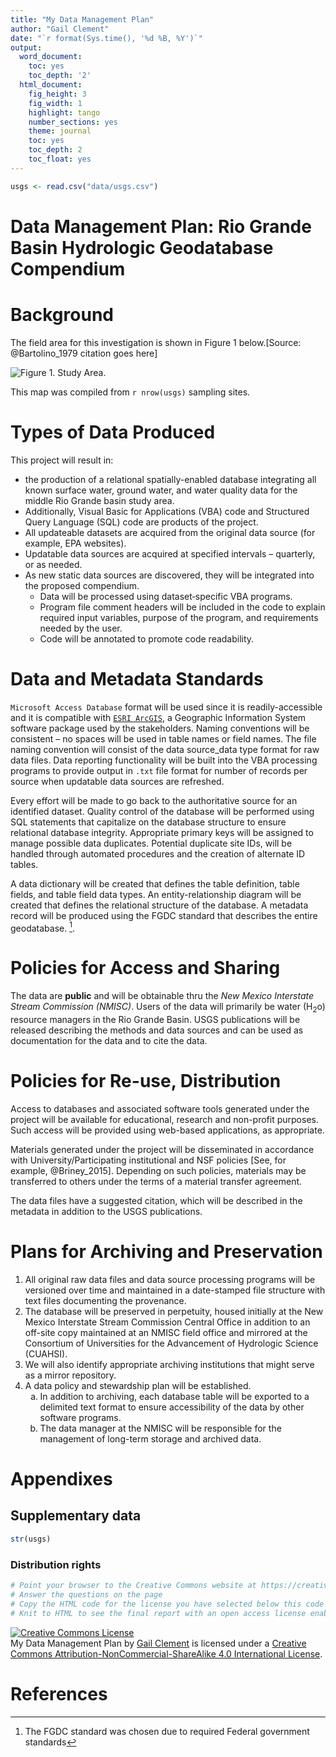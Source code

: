 ```yaml
---
title: "My Data Management Plan"
author: "Gail Clement"
date: "`r format(Sys.time(), '%d %B, %Y')`"
output:
  word_document:
    toc: yes
    toc_depth: '2'
  html_document:
    fig_height: 3
    fig_width: 1
    highlight: tango
    number_sections: yes
    theme: journal
    toc: yes
    toc_depth: 2
    toc_float: yes
---
```


```r
usgs <- read.csv("data/usgs.csv")

```



# Data Management Plan: Rio Grande Basin Hydrologic Geodatabase Compendium {-}

# Background {-}

The field area for this investigation is shown in Figure 1 below.[Source: @Bartolino_1979 citation goes here]

![Figure 1. Study Area](img/rio-grande-basin.png). 

This map was compiled from `r nrow(usgs)` sampling sites.




# Types of Data Produced

This project will result in:

- the production of a relational spatially-enabled database integrating all known surface water, ground
water, and water quality data for the middle Rio Grande basin study
area. 
- Additionally, Visual Basic for Applications (VBA) code and Structured Query Language (SQL) code are products of the project. 
- All updateable datasets are acquired from the original data source (for example, EPA websites). 
- Updatable data sources are acquired at specified intervals – quarterly, or as needed. 
- As new static data sources are discovered, they will be integrated into the proposed compendium. 
    - Data will be processed using dataset‐specific VBA programs. 
    - Program file comment headers will be included in the code to explain required input variables, purpose of the program, and requirements needed by the user.
    - Code will be annotated to promote code readability.

# Data and Metadata Standards

`Microsoft Access Database` format will be used since it is
readily-accessible and it is compatible with [`ESRI ArcGIS`](http://www.esri.com/software/arcgis/index.html), a Geographic
Information System software package used by the stakeholders. Naming
conventions will be consistent – no spaces will be used in table names
or field names. The file naming convention will consist of the data
source_data type format for raw data files. Data reporting
functionality will be built into the VBA processing programs to provide
output in `.txt` file format for number of records per source when
updatable data sources are refreshed.

Every effort will be made to go back to the authoritative source for an
identified dataset. Quality control of the database will be performed
using SQL statements that capitalize on the database structure to ensure
relational database integrity. Appropriate primary keys will be assigned
to manage possible data duplicates. Potential duplicate site IDs, will
be handled through automated procedures and the creation of alternate ID
tables.

A data dictionary will be created that defines the table definition,
table fields, and table field data types. An entity-relationship diagram
will be created that defines the relational structure of the database. A
metadata record will be produced using the FGDC standard that describes
the entire geodatabase. ^[The FGDC standard was chosen due to required Federal government
standards].


# Policies for Access and Sharing

The data are __public__ and will be obtainable thru the _New Mexico
Interstate Stream Commission (NMISC)_. Users of the data will primarily
be water (H~2~o) resource managers in the Rio Grande Basin. USGS publications
will be released describing the methods and data sources and can be used
as documentation for the data and to cite the data.

# Policies for Re-use, Distribution

Access to databases and associated software tools generated under the
project will be available for educational, research and non-profit
purposes. Such access will be provided using web-based applications, as
appropriate.

Materials generated under the project will be disseminated in accordance
with University/Participating institutional and NSF policies [See, for example, @Briney_2015]. Depending
on such policies, materials may be transferred to others under the terms
of a material transfer agreement.

The data files have a suggested citation, which will be described in the
metadata in addition to the USGS publications.

# Plans for Archiving and Preservation

1. All original raw data files and data source processing programs will be versioned over time and maintained in a date-stamped file structure with text files documenting the provenance. 
1. The database will be preserved in perpetuity, housed initially at the New Mexico Interstate Stream Commission Central Office in addition to an off-site copy maintained at an NMISC field office and mirrored at the Consortium of Universities for
the Advancement of Hydrologic Science (CUAHSI). 
1. We will also identify appropriate archiving institutions that might serve as a mirror
repository. 
1. A data policy and stewardship plan will be established. 
    a. In addition to archiving, each database table will be exported to a
delimited text format to ensure accessibility of the data by other
software programs. 
    a. The data manager at the NMISC will be responsible for the management of long-term storage and archived data.
    
# Appendixes {-}

## Supplementary data {-}


```r
str(usgs)

```



### Distribution rights {-}

```r
# Point your browser to the Creative Commons website at https://creativecommons.org/choose/
# Answer the questions on the page
# Copy the HTML code for the license you have selected below this code chunk
# Knit to HTML to see the final report with an open access license enabling wide distribution and sharing!
```

<a rel="license" href="http://creativecommons.org/licenses/by-nc-sa/4.0/"><img alt="Creative Commons License" style="border-width:0" src="https://i.creativecommons.org/l/by-nc-sa/4.0/80x15.png" /></a><br /><span xmlns:dct="http://purl.org/dc/terms/" href="http://purl.org/dc/dcmitype/InteractiveResource" property="dct:title" rel="dct:type">My Data Management Plan</span> by <a xmlns:cc="http://creativecommons.org/ns#" href="https://authorcarpentry.github.io/markdown-pandoc-Gail/" property="cc:attributionName" rel="cc:attributionURL">Gail Clement</a> is licensed under a <a rel="license" href="http://creativecommons.org/licenses/by-nc-sa/4.0/">Creative Commons Attribution-NonCommercial-ShareAlike 4.0 International License</a>.

# References {-}